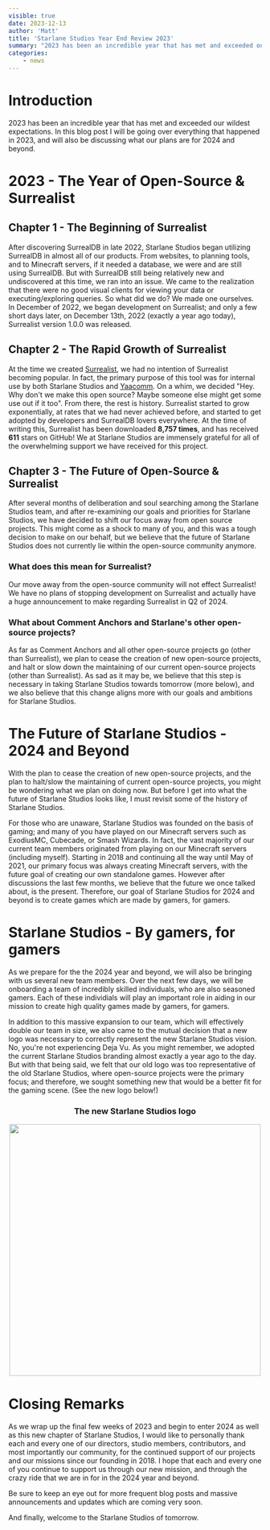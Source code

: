 ```yaml
---
visible: true
date: 2023-12-13
author: 'Matt'
title: 'Starlane Studios Year End Review 2023'
summary: "2023 has been an incredible year that has met and exceeded our wildest expectations. In this blog post I will be going over everything that happened in 2023, and will also be discussing what our plans are for 2024 and beyond."
categories:
    - news
---
```


# Introduction
2023 has been an incredible year that has met and exceeded our wildest expectations. In this blog post I will be going over everything that happened in 2023, and will also be discussing what our plans are for 2024 and beyond.

# 2023 - The Year of Open-Source &amp; Surrealist

## Chapter 1 - The Beginning of Surrealist
After discovering SurrealDB in late 2022, Starlane Studios began utilizing SurrealDB in almost all of our products. From websites, to planning tools, and to Minecraft servers, if it needed a database, we were and are still using SurrealDB. But with SurrealDB still being relatively new and undiscovered at this time, we ran into an issue. We came to the realization that there were no good visual clients for viewing your data or executing/exploring queries. So what did we do? We made one ourselves. In December of 2022, we began development on Surrealist; and only a few short days later, on December 13th, 2022 (exactly a year ago today), Surrealist version 1.0.0 was released.

## Chapter 2 - The Rapid Growth of Surrealist
At the time we created [Surrealist](https://github.com/StarlaneStudios/Surrealist), we had no intention of Surrealist becoming popular. In fact, the primary purpose of this tool was for internal use by both Starlane Studios and [Yaacomm](https://yaacomm.com/en/). On a whim, we decided "Hey. Why don't we make this open source? Maybe someone else might get some use out if it too". From there, the rest is history. Surrealist started to grow exponentially, at rates that we had never achieved before, and started to get adopted by developers and SurrealDB lovers everywhere. At the time of writing this, Surrealist has been downloaded **8,757 times**, and has received **611** stars on GitHub! We at Starlane Studios are immensely grateful for all of the overwhelming support we have received for this project.

## Chapter 3 - The Future of Open-Source &amp; Surrealist
After several months of deliberation and soul searching among the Starlane Studios team, and after re-examining our goals and priorities for Starlane Studios, we have decided to shift our focus away from open source projects. This might come as a shock to many of you, and this was a tough decision to make on our behalf, but we believe that the future of Starlane Studios does not currently lie within the open-source community anymore.

### What does this mean for Surrealist?

Our move away from the open-source community will not effect Surrealist! We have no plans of stopping development on Surrealist and actually have a huge announcement to make regarding Surrealist in Q2 of 2024.

### What about Comment Anchors and Starlane's other open-source projects?

As far as Comment Anchors and all other open-source projects go (other than Surrealist), we plan to cease the creation of new open-source projects, and halt or slow down the maintaining of our current open-source projects (other than Surrealist). As sad as it may be, we believe that this step is necessary in taking Starlane Studios towards tomorrow (more below), and we also believe that this change aligns more with our goals and ambitions for Starlane Studios.

# The Future of Starlane Studios - 2024 and Beyond
With the plan to cease the creation of new open-source projects, and the plan to halt/slow the maintaining of current open-source projects, you might be wondering what we plan on doing now. But before I get into what the future of Starlane Studios looks like, I must revisit some of the history of Starlane Studios.

For those who are unaware, Starlane Studios was founded on the basis of gaming; and many of you have played on our Minecraft servers such as ExodiusMC, Cubecade, or Smash Wizards. In fact, the vast majority of our current team members originated from playing on our Minecraft servers (including myself). Starting in 2018 and continuing all the way until May of 2021, our primary focus was always creating Minecraft servers, with the future goal of creating our own standalone games. However after discussions the last few months, we believe that the future we once talked about, is the present. Therefore, our goal of Starlane Studios for 2024 and beyond is to create games which are made by gamers, for gamers.

# Starlane Studios - By gamers, for gamers

As we prepare for the the 2024 year and beyond, we will also be bringing with us several new team members. Over the next few days, we will be onboarding a team of incredibly skilled individuals, who are also seasoned gamers. Each of these individials will play an important role in aiding in our mission to create high quality games made by gamers, for gamers.

In addition to this massive expansion to our team, which will effectively double our team in size, we also came to the mutual decision that a new logo was necessary to correctly represent the new Starlane Studios vision. No, you're not experiencing Deja Vu. As you might remember, we adopted the current Starlane Studios branding almost exactly a year ago to the day. But with that being said, we felt that our old logo was too representative of the old Starlane Studios, where open-source projects were the primary focus; and therefore, we sought something new that would be a better fit for the gaming scene. (See the new logo below!)

### <p style="text-align: center">The new Starlane Studios logo</p>

<p align="center">
    <img src="https://firebasestorage.googleapis.com/v0/b/exodius-studios-website.appspot.com/o/blog%2Fblog-post-1702436708267?alt=media&amp;token=4b8d6621-ec97-48b0-8c4d-74520ab8eb52" width="500"/>
</p>

# Closing Remarks

As we wrap up the final few weeks of 2023 and begin to enter 2024 as well as this new chapter of Starlane Studios, I would like to personally thank each and every one of our directors, studio members, contributors, and most importantly our community, for the continued support of our projects and our missions since our founding in 2018. I hope that each and every one of you continue to support us through our new mission, and through the crazy ride that we are in for in the 2024 year and beyond. 

Be sure to keep an eye out for more frequent blog posts and massive announcements and updates which are coming very soon.

And finally, welcome to the Starlane Studios of tomorrow.